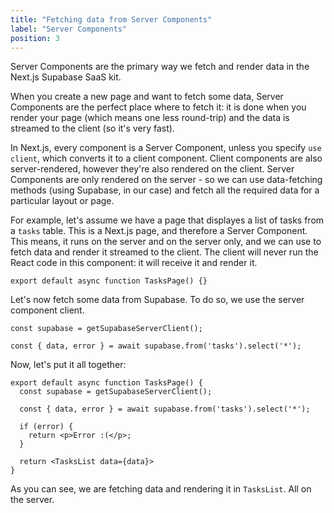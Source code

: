 ```yaml
---
title: "Fetching data from Server Components"
label: "Server Components"
position: 3
---
```


Server Components are the primary way we fetch and render data in the Next.js Supabase SaaS kit. 

When you create a new page and want to fetch some data, Server Components are the perfect place where to fetch it: it is done when you render your page (which means one less round-trip) and the data is streamed to the client (so it's very fast).

In Next.js, every component is a Server Component, unless you specify `use client`, which converts it to a client component. Client components are also server-rendered, however they're also rendered on the client. Server Components are only rendered on the server - so we can use data-fetching methods (using Supabase, in our case) and fetch all the required data for a particular layout or page.

For example, let's assume we have a page that displayes a list of tasks from a `tasks` table. This is a Next.js page, and therefore a Server Component. This means, it runs on the server and on the server only, and we can use to fetch data and render it streamed to the client. The client will never run the React code in this component: it will receive it and render it.

```tsx
export default async function TasksPage() {}
```

Let's now fetch some data from Supabase. To do so, we use the server component client.

```tsx
const supabase = getSupabaseServerClient();

const { data, error } = await supabase.from('tasks').select('*');
```

Now, let's put it all together:

```tsx
export default async function TasksPage() {
  const supabase = getSupabaseServerClient();

  const { data, error } = await supabase.from('tasks').select('*');

  if (error) {
    return <p>Error :(</p>;
  }

  return <TasksList data={data}>
}
```

As you can see, we are fetching data and rendering it in `TasksList`. All on the server.